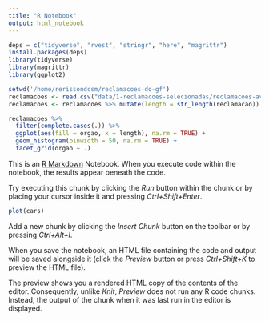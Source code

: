 ```yaml
---
title: "R Notebook"
output: html_notebook
---
```

```r
deps = c("tidyverse", "rvest", "stringr", "here", "magrittr")
install.packages(deps)
library(tidyverse)
library(magrittr)
library(ggplot2)
```

```r
setwd('/home/rerissondcsm/reclamacoes-do-gf')
reclamacoes <- read.csv("data/1-reclamacoes-selecionadas/reclamacoes-avaliadas.csv")
reclamacoes <- reclamacoes %>% mutate(length = str_length(reclamacao))
```

```r
reclamacoes %>% 
  filter(complete.cases(.)) %>% 
  ggplot(aes(fill = orgao, x = length), na.rm = TRUE) + 
  geom_histogram(binwidth = 50, na.rm = TRUE) + 
  facet_grid(orgao ~ .)
```

This is an [R Markdown](http://rmarkdown.rstudio.com) Notebook. When you execute code within the notebook, the results appear beneath the code. 

Try executing this chunk by clicking the *Run* button within the chunk or by placing your cursor inside it and pressing *Ctrl+Shift+Enter*. 

```r
plot(cars)
```

Add a new chunk by clicking the *Insert Chunk* button on the toolbar or by pressing *Ctrl+Alt+I*.

When you save the notebook, an HTML file containing the code and output will be saved alongside it (click the *Preview* button or press *Ctrl+Shift+K* to preview the HTML file).

The preview shows you a rendered HTML copy of the contents of the editor. Consequently, unlike *Knit*, *Preview* does not run any R code chunks. Instead, the output of the chunk when it was last run in the editor is displayed.
